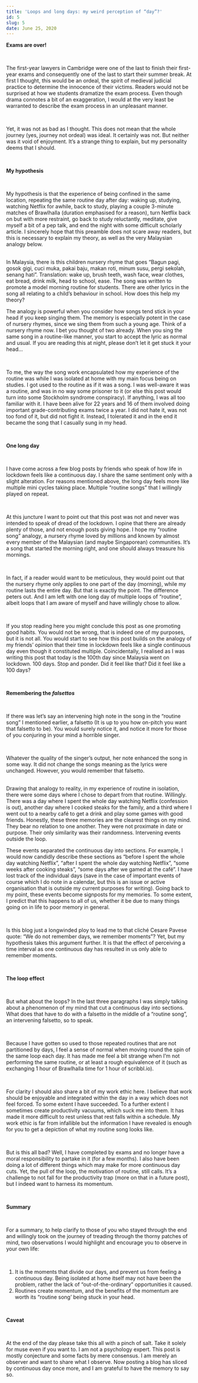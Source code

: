 ---
title: 'Loops and long days: my weird perception of “day”?'
id: 5
slug: 5
date: June 25, 2020
---

**Exams are over!**

<br />

The first-year lawyers in Cambridge were one of the last to finish their first-year exams and
consequently one of the last to start their summer break. At first I thought, this would be an ordeal,
the spirit of medieval judicial practice to determine the innocence of their victims. Readers would not
be surprised at how we students dramatize the exam process. Even though drama connotes a bit of an
exaggeration, I would at the very least be warranted to describe the exam process in an unpleasant
manner.

<br />

Yet, it was not as bad as I thought. This does not mean that the whole journey (yes, journey not ordeal)
was ideal. It certainly was not. But neither was it void of enjoyment. It’s a strange thing to explain,
but my personality deems that I should.

<br />

**My hypothesis**

<br />

My hypothesis is that the experience of being confined in the same location, repeating the same routine
day after day: waking up, studying, watching Netflix for awhile, back to study, playing a couple
3-minute matches of Brawlhalla (duration emphasised for a reason), turn Netflix back on but with more
restraint, go back to study reluctantly, meditate, give myself a bit of a pep talk, and end the night
with some difficult scholarly article. I sincerely hope that this preamble does not scare away readers,
but this is necessary to explain my theory, as well as the very Malaysian analogy below.

<br />
In Malaysia, there is this children nursery rhyme that goes “Bagun pagi, gosok gigi, cuci muka, pakai baju, makan roti, minum
susu, pergi sekolah, senang hati”. Translation: wake up, brush teeth, wash face, wear clothes, eat bread, drink milk, head
to school, ease. The song was written to promote a model morning routine for students. There are other lyrics in the song
all relating to a child’s behaviour in school. How does this help my theory?

<br />

The analogy is powerful when you consider how songs tend stick in your head if you keep singing them.
The memory is especially potent in the case of nursery rhymes, since we sing them from such a young age.
Think of a nursery rhyme now. I bet you thought of two already. When you sing the same song in a
routine-like manner, you start to accept the lyric as normal and usual. If you are reading this at
night, please don’t let it get stuck it your head…

<br />

To me, the way the song work encapsulated how my experience of the routine was while I was isolated at
home with my main focus being on studies. I got used to the routine as if it was a song. I was
well-aware it was a routine, and was in no way some prisoner to it (or else this post would turn into
some Stockholm syndrome conspiracy). If anything, I was all too familiar with it. I have been alive for
22 years and 16 of them involved doing important grade-contributing exams twice a year. I did not hate
it, was not too fond of it, but did not fight it. Instead, I tolerated it and in the end it became the
song that I casually sung in my head.

<br />

**One long day**

<br />

I have come across a few blog posts by friends who speak of how life in lockdown feels like a continuous
day. I share the same sentiment only with a slight alteration. For reasons mentioned above, the long day
feels more like multiple mini cycles taking place. Multiple “routine songs” that I willingly played on
repeat.

<br />

At this juncture I want to point out that this post was not and never was intended to speak of dread of
the lockdown. I opine that there are already plenty of those, and not enough posts giving hope. I hope
my “routine song” analogy, a nursery rhyme loved by millions and known by almost every member of the
Malaysian (and maybe Singaporean) communities. It’s a song that started the morning right, and one
should always treasure his mornings.

<br />

In fact, if a reader would want to be meticulous, they would point out that the nursery rhyme only
applies to one part of the day (morning), while my routine lasts the entire day. But that is exactly the
point. The difference peters out. And I am left with one long day of multiple loops of “routine”, albeit
loops that I am aware of myself and have willingly chose to allow.

<br />

If you stop reading here you might conclude this post as one promoting good habits. You would not be
wrong, that is indeed one of my purposes, but it is not all. You would start to see how this post builds
on the analogy of my friends’ opinion that their time in lockdown feels like a single continuous day
even though it constituted multiple. Coincidentally, I realised as I was writing this post that today is
the 100th day since Malaysia went on lockdown. 100 days. Stop and ponder. Did it feel like that? Did it
feel like a 100 days?

<br />

**Remembering the <em>falsettos</em>**

<br />

If there was let’s say an intervening high note in the song in the “routine song” I mentioned earlier, a
falsetto (It is up to you how on-pitch you want that falsetto to be). You would surely notice it, and
notice it more for those of you conjuring in your mind a horrible singer.

<br />

Whatever the quality of the singer’s output, her note enhanced the song in some way. It did not change
the songs meaning as the lyrics were unchanged. However, you would remember that falsetto.

<br />
Drawing that analogy to reality, in my experience of routine in isolation, there were some days where I chose to depart from
that routine. Willingly. There was a day where I spent the whole day watching Netflix (confession is out), another day where
I cooked steaks for the family, and a third where I went out to a nearby café to get a drink and play some games with good
friends. Honestly, these three memories are the clearest things on my mind. They bear no relation to one another. They were
not proximate in date or purpose. Their only similarity was their randomness. Intervening events outside the loop.

<br />

These events separated the continuous day into sections. For example, I would now candidly describe
these sections as “before I spent the whole day watching Netflix”, “after I spent the whole day watching
Netflix”, “some weeks after cooking steaks”, “some days after we gamed at the café”. I have lost track
of the individual days (save in the case of important events of course which I do note in a calendar,
but this is an issue or active organisation that is outside my current purposes for writing). Going back
to my point, these events become signposts for my memories. To some extent, I predict that this happens
to all of us, whether it be due to many things going on in life to poor memory in general.

<br />

Is this blog just a longwinded ploy to lead me to that cliché Cesare Pavese quote: “We do not remember
days, we remember moments”? Yet, but my hypothesis takes this argument further. It is that the effect of
perceiving a time interval as one continuous day has resulted in us only able to remember moments.

<br />

**The loop effect**

<br />

But what about the loops? In the last three paragraphs I was simply talking about a phenomenon of my
mind that cut a continuous day into sections. What does that have to do with a falsetto in the middle of
a “routine song”, an intervening falsetto, so to speak.

<br />

Because I have gotten so used to those repeated routines that are not partitioned by days, I feel a
sense of normal when moving round the spin of the same loop each day. It has made me feel a bit strange
when I’m not performing the same routine, or at least a rough equivalence of it (such as exchanging 1
hour of Brawlhalla time for 1 hour of scribbl.io).

<br />

For clarity I should also share a bit of my work ethic here. I believe that work should be enjoyable and
integrated within the day in a way which does not feel forced. To some extent I have succeeded. To a
further extent I sometimes create productivity vacuums, which suck me into them. It has made it more
difficult to rest unless that rest falls within a schedule. My work ethic is far from infallible but the
information I have revealed is enough for you to get a depiction of what my routine song looks like.

<br />

But is this all bad? Well, I have completed by exams and no longer have a moral responsibility to
partake in it (for a few months). I also have been doing a lot of different things which may make for
more continuous day cuts. Yet, the pull of the loop, the motivation of routine, still calls. It’s a
challenge to not fall for the productivity trap (more on that in a future post), but I indeed want to
harness its momentum.

<br />

**Summary**

<br />

For a summary, to help clarify to those of you who stayed through the end and willingly took on the
journey of treading through the thorny patches of mind, two observations I would highlight and encourage
you to observe in your own life:

<br />

<ol className="list--article">
  <li>
    It is the moments that divide our days, and prevent us from feeling a continuous day. Being isolated at home itself
    may not have been the problem, rather the lack of “out-of-the-ordinary” opportunities it caused.
  </li>
  <li>
    Routines create momentum, and the benefits of the momentum are worth its “routine song’ being stuck in your head.
  </li>
</ol>

<br />

**Caveat**

<br />

At the end of the day please take this all with a pinch of salt. Take it solely for muse even if you
want to. I am not a psychology expert. This post is mostly conjecture and some facts by mere consensus.
I am merely an observer and want to share what I observe. Now posting a blog has sliced by continuous
day once more, and I am grateful to have the memory to say so.
